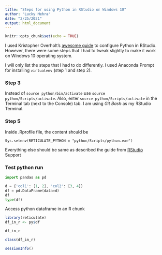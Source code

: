 ```yaml
---
title: "Steps for using Python in RStudio on Windows 10"
author: "Lucky Mehra"
date: "2/25/2021"
output: html_document
---
```


```r
knitr::opts_chunk$set(echo = TRUE)
```

I used Kristopher Overholt's [awesome guide](https://support.rstudio.com/hc/en-us/articles/360023654474-Installing-and-Configuring-Python-with-RStudio) to configure Python in RStudio. However, there were some steps that I had to tweak slightly to make it work on Windows 10 operating system.

I will only list the steps that I had to do differently. I used Anaconda Prompt
for installing `virtualenv` (step 1 and step 2).

### Step 3

Instead of `source python/bin/activate` use `source python/Scripts/activate`. Also,
enter `source python/Scripts/activate` in the Terminal tab (next to the Console)
tab. I am using *Git Bash* as my RStudio Terminal.

### Step 5

Inside .Rprofile file, the content should be

```
Sys.setenv(RETICULATE_PYTHON = "python/Scripts/python.exe")
```

Everything else should be same as described the guide from [RStudio Support](https://support.rstudio.com/hc/en-us/articles/360023654474-Installing-and-Configuring-Python-with-RStudio)

### Test python run

```python
import pandas as pd

d = {'col1': [1, 2], 'col2': [3, 4]}
df = pd.DataFrame(data=d)
df
type(df)
```

Access python dataframe in an R chunk

```r
library(reticulate)
df_in_r <- py$df

df_in_r

class(df_in_r)
```



```r
sessionInfo()
```

